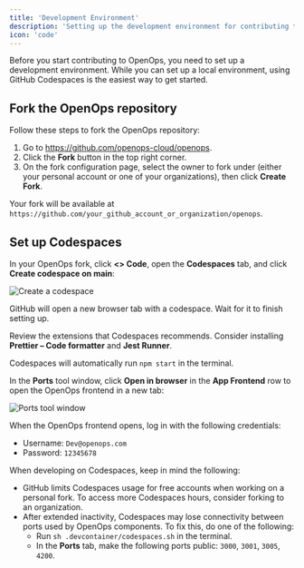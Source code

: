 ```yaml
---
title: 'Development Environment'
description: 'Setting up the development environment for contributing to OpenOps'
icon: 'code'
---
```


Before you start contributing to OpenOps, you need to set up a development environment. While you can set up a local environment, using GitHub Codespaces is the easiest way to get started.

## Fork the OpenOps repository

Follow these steps to fork the OpenOps repository:

1. Go to https://github.com/openops-cloud/openops.
2. Click the **Fork** button in the top right corner.
3. On the fork configuration page, select the owner to fork under (either your personal account or one of your organizations), then click **Create Fork**.

Your fork will be available at `https://github.com/your_github_account_or_organization/openops`.

## Set up Codespaces

In your OpenOps fork, click **\<\> Code**, open the **Codespaces** tab, and click **Create codespace on main**:

![Create a codespace](/images/contributing/create-codespace.png)

GitHub will open a new browser tab with a codespace. Wait for it to finish setting up.

Review the extensions that Codespaces recommends. Consider installing **Prettier – Code formatter** and **Jest Runner**.

Codespaces will automatically run `npm start` in the terminal.

In the **Ports** tool window, click **Open in browser** in the **App Frontend** row to open the OpenOps frontend in a new tab:

![Ports tool window](/images/contributing/ports.png)

When the OpenOps frontend opens, log in with the following credentials:
* Username: `Dev@openops.com`
* Password: `12345678`

When developing on Codespaces, keep in mind the following:
* GitHub limits Codespaces usage for free accounts when working on a personal fork. To access more Codespaces hours, consider forking to an organization.
* After extended inactivity, Codespaces may lose connectivity between ports used by OpenOps components. To fix this, do one of the following:
  * Run `sh .devcontainer/codespaces.sh` in the terminal.
  * In the **Ports** tab, make the following ports public: `3000`, `3001`, `3005`, `4200`.
